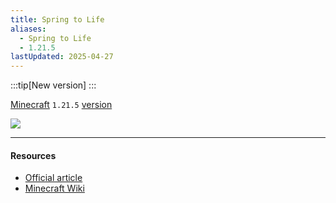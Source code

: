 ```yaml
---
title: Spring to Life
aliases:
  - Spring to Life
  - 1.21.5
lastUpdated: 2025-04-27
---
```



:::tip[New version]
:::

[Minecraft](/minecraft) `1.21.5` [version](/versions)

<Img src="https://www.minecraft.net/content/dam/minecraftnet/games/minecraft/key-art/MCV_SpringDrop_DotNet_Homepage_1800x1080.jpg" />

<Yb src="https://www.youtube.com/embed/jGNgh5zEFkY?start=241" />

---

#### Resources
- [Official article](https://www.minecraft.net/en-us/article/spring-to-life-game-drop)
- [Minecraft Wiki](https://minecraft.wiki/w/Spring_to_Life)